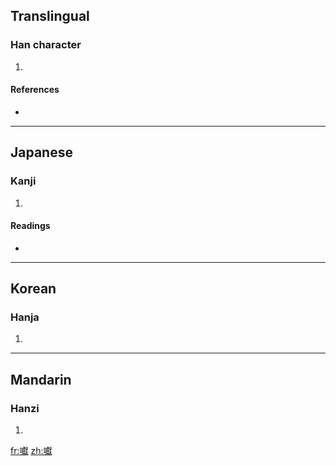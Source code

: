 ==Translingual==

===Han character===
{{Han char|rn=30|rad=口|as=20|sn=23|four=|canj=口卜月大 (RYBK)}}

# {{defn|Han|sort=口20}}

====References====
* {{Han ref|kx=0215.250|dkj=04645|dj=0438.290|hdz=10708.140|uh=56D0|ud=22224}}

----

==Japanese==

===Kanji===
{{ja-kanji|grade=|rs=口20}}

# {{defn|Japanese|sort=口20}}

====Readings====
* {{ja-readings|on=[[さつ]] (satsu), [[ざち]] (zachi), [[がつ]] (gatsu), [[がち]] (gachi)|kun=[[こえ]] (koe), [[ただす]] (tadasu)}}

----

==Korean==

===Hanja===
{{ko-hanja|hangeul=잘|rv=jal|mr=chal}}

# {{defn|Korean|sort=口20}}

----

==Mandarin==

===Hanzi===
{{cmn-hanzi|pin=[[zá]] ([[za2]])|wg=tsa<sup>2</sup>}}

# {{defn|Mandarin|sort=口20}}

[[fr:囐]]
[[zh:囐]]